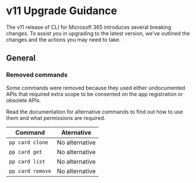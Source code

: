 # v11 Upgrade Guidance

The v11 release of CLI for Microsoft 365 introduces several breaking changes. To assist you in upgrading to the latest version, we've outlined the changes and the actions you may need to take.

## General

### Removed commands

Some commands were removed because they used either undocumented APIs that required extra scope to be consented on the app registration or obsolete APIs.

Read the documentation for alternative commands to find out how to use them and what permissions are required.

Command | Aternative
--- | ---
`pp card clone` | No alternative
`pp card get` | No alternative
`pp card list` | No alternative
`pp card remove` | No alternative
